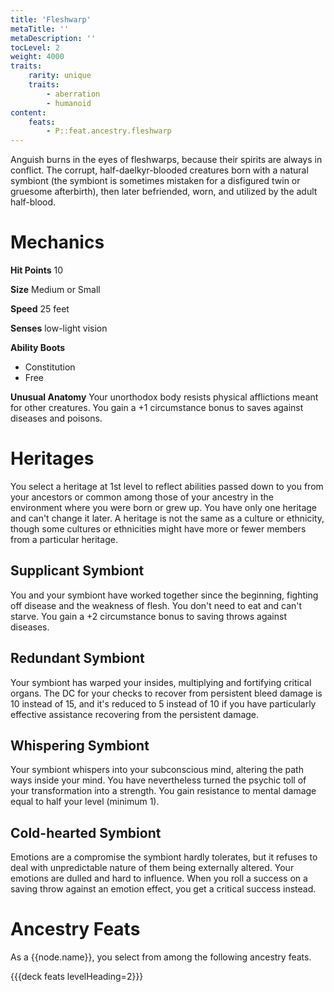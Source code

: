 ```yaml
---
title: 'Fleshwarp'
metaTitle: ''
metaDescription: ''
tocLevel: 2
weight: 4000
traits:
    rarity: unique
    traits:
        - aberration
        - humanoid
content:
    feats:
        - P::feat.ancestry.fleshwarp
---
```


Anguish burns in the eyes of fleshwarps, because their spirits are always in conflict. The corrupt, half-daelkyr-blooded creatures born with a natural symbiont (the symbiont is sometimes mistaken for a disfigured twin or gruesome afterbirth), then later befriended, worn, and utilized by the adult half-blood.

# Mechanics

**Hit Points** 10

**Size** Medium or Small

**Speed** 25 feet

**Senses** low-light vision

**Ability Boots**

-   Constitution
-   Free

**Unusual Anatomy** Your unorthodox body resists physical afflictions meant for other creatures. You gain a +1 circumstance bonus to saves against diseases and poisons.

# Heritages

You select a heritage at 1st level to reflect abilities passed down to you from your ancestors or common among those of your ancestry in the environment where you were born or grew up. You have only one heritage and can't change it later. A heritage is not the same as a culture or ethnicity, though some cultures or ethnicities might have more or fewer members from a particular heritage.

## Supplicant Symbiont

You and your symbiont have worked together since the beginning, fighting off disease and the weakness of flesh. You don't need to eat and can't starve. You gain a +2 circumstance bonus to saving throws against diseases.

## Redundant Symbiont

Your symbiont has warped your insides, multiplying and fortifying critical organs. The DC for your checks to recover from persistent bleed damage is 10 instead of 15, and it's reduced to 5 instead of 10 if you have particularly effective assistance recovering from the persistent damage.

## Whispering Symbiont

Your symbiont whispers into your subconscious mind, altering the path ways inside your mind. You have nevertheless turned the psychic toll of your transformation into a strength. You gain resistance to mental damage equal to half your level (minimum 1).

## Cold-hearted Symbiont

Emotions are a compromise the symbiont hardly tolerates, but it refuses to deal with unpredictable nature of them being externally altered. Your emotions are dulled and hard to influence. When you roll a success on a saving throw against an emotion effect, you get a critical success instead.

# Ancestry Feats

As a {{node.name}}, you select from among the following ancestry feats.

{{{deck feats levelHeading=2}}}
